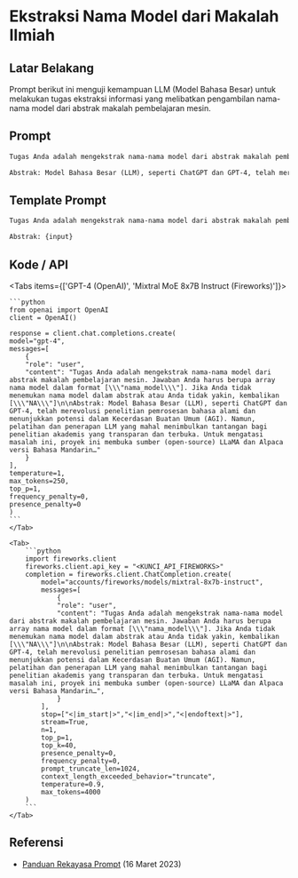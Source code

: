 
# Ekstraksi Nama Model dari Makalah Ilmiah


## Latar Belakang
Prompt berikut ini menguji kemampuan LLM (Model Bahasa Besar) untuk melakukan tugas ekstraksi informasi yang melibatkan pengambilan nama-nama model dari abstrak makalah pembelajaran mesin.

## Prompt

```markdown
Tugas Anda adalah mengekstrak nama-nama model dari abstrak makalah pembelajaran mesin. Jawaban Anda harus berupa array nama model dalam format [\"nama_model\"]. Jika Anda tidak menemukan nama model dalam abstrak atau Anda tidak yakin, kembalikan [\"NA\"]

Abstrak: Model Bahasa Besar (LLM), seperti ChatGPT dan GPT-4, telah merevolusi penelitian pemrosesan bahasa alami dan menunjukkan potensi dalam Kecerdasan Buatan Umum (AGI). Namun, pelatihan dan penerapan LLM yang mahal menimbulkan tantangan bagi penelitian akademis yang transparan dan terbuka. Untuk mengatasi masalah ini, proyek ini membuka sumber (open-source) LLaMA dan Alpaca versi Bahasa Mandarin…
```

## Template Prompt

```markdown
Tugas Anda adalah mengekstrak nama-nama model dari abstrak makalah pembelajaran mesin. Jawaban Anda harus berupa array nama model dalam format [\"nama_model\"]. Jika Anda tidak menemukan nama model dalam abstrak atau Anda tidak yakin, kembalikan [\"NA\"]

Abstrak: {input}
```

## Kode / API

<Tabs items={['GPT-4 (OpenAI)', 'Mixtral MoE 8x7B Instruct (Fireworks)']}>
    <Tab>
  
    ```python
    from openai import OpenAI
    client = OpenAI()

    response = client.chat.completions.create(
    model="gpt-4",
    messages=[
        {
        "role": "user",
        "content": "Tugas Anda adalah mengekstrak nama-nama model dari abstrak makalah pembelajaran mesin. Jawaban Anda harus berupa array nama model dalam format [\\\"nama_model\\\"]. Jika Anda tidak menemukan nama model dalam abstrak atau Anda tidak yakin, kembalikan [\\\"NA\\\"]\n\nAbstrak: Model Bahasa Besar (LLM), seperti ChatGPT dan GPT-4, telah merevolusi penelitian pemrosesan bahasa alami dan menunjukkan potensi dalam Kecerdasan Buatan Umum (AGI). Namun, pelatihan dan penerapan LLM yang mahal menimbulkan tantangan bagi penelitian akademis yang transparan dan terbuka. Untuk mengatasi masalah ini, proyek ini membuka sumber (open-source) LLaMA dan Alpaca versi Bahasa Mandarin…"
        }
    ],
    temperature=1,
    max_tokens=250,
    top_p=1,
    frequency_penalty=0,
    presence_penalty=0
    )
    ```
    </Tab>

    <Tab>
        ```python
        import fireworks.client
        fireworks.client.api_key = "<KUNCI_API_FIREWORKS>"
        completion = fireworks.client.ChatCompletion.create(
            model="accounts/fireworks/models/mixtral-8x7b-instruct",
            messages=[
                {
                "role": "user",
                "content": "Tugas Anda adalah mengekstrak nama-nama model dari abstrak makalah pembelajaran mesin. Jawaban Anda harus berupa array nama model dalam format [\\\"nama_model\\\"]. Jika Anda tidak menemukan nama model dalam abstrak atau Anda tidak yakin, kembalikan [\\\"NA\\\"]\n\nAbstrak: Model Bahasa Besar (LLM), seperti ChatGPT dan GPT-4, telah merevolusi penelitian pemrosesan bahasa alami dan menunjukkan potensi dalam Kecerdasan Buatan Umum (AGI). Namun, pelatihan dan penerapan LLM yang mahal menimbulkan tantangan bagi penelitian akademis yang transparan dan terbuka. Untuk mengatasi masalah ini, proyek ini membuka sumber (open-source) LLaMA dan Alpaca versi Bahasa Mandarin…",
                }
            ],
            stop=["<|im_start|>","<|im_end|>","<|endoftext|>"],
            stream=True,
            n=1,
            top_p=1,
            top_k=40,
            presence_penalty=0,
            frequency_penalty=0,
            prompt_truncate_len=1024,
            context_length_exceeded_behavior="truncate",
            temperature=0.9,
            max_tokens=4000
        )
        ```
    </Tab>


</Tabs>

## Referensi
- [Panduan Rekayasa Prompt](https://www.promptingguide.ai/introduction/examples#information-extraction) (16 Maret 2023)

